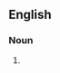 ==English==

===Noun===
{{en-noun|sg=[[faecal]] [[transplant]]}}

# {{alternative spelling of|fecal transplant}}